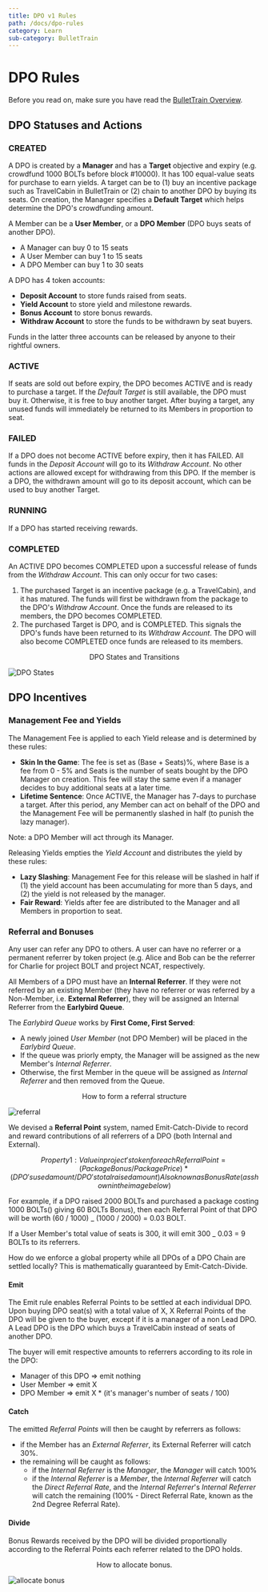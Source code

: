 ```yaml
---
title: DPO v1 Rules
path: /docs/dpo-rules
category: Learn
sub-category: BulletTrain
---
```


# DPO Rules

Before you read on, make sure you have read the [BulletTrain Overview](/docs/bullettrain).

## DPO Statuses and Actions

### CREATED

A DPO is created by a **Manager** and has a **Target** objective and expiry (e.g. crowdfund 1000 BOLTs before block #10000).
It has 100 equal-value seats for purchase to earn yields.
A target can be to (1) buy an incentive package such as TravelCabin in BulletTrain or (2) chain to another DPO by buying its seats. 
On creation, the Manager specifies a **Default Target** which helps determine the DPO's crowdfunding amount.

A Member can be a **User Member**, or a **DPO Member** (DPO buys seats of another DPO).

- A Manager can buy 0 to 15 seats
- A User Member can buy 1 to 15 seats
- A DPO Member can buy 1 to 30 seats

A DPO has 4 token accounts:

- **Deposit Account** to store funds raised from seats.
- **Yield Account** to store yield and milestone rewards.
- **Bonus Account** to store bonus rewards.
- **Withdraw Account** to store the funds to be withdrawn by seat buyers.

Funds in the latter three accounts can be released by anyone to their rightful owners.

### ACTIVE

If seats are sold out before expiry, the DPO becomes ACTIVE and is ready to purchase a target. If the _Default Target_ is still available, the DPO must buy it. Otherwise, it is free to buy another target. After buying a target, any unused funds will immediately be returned to its Members in proportion to seat.

### FAILED

If a DPO does not become ACTIVE before expiry, then it has FAILED. All funds in the _Deposit Account_ will go to its _Withdraw Account_. No other actions are allowed except for withdrawing from this DPO. If the member is a DPO, the withdrawn amount will go to its deposit account, which can be used to buy another Target.

### RUNNING

If a DPO has started receiving rewards.

### COMPLETED

An ACTIVE DPO becomes COMPLETED upon a successful release of funds from the _Withdraw Account_. This can only occur for two cases:

1.  The purchased Target is an incentive package (e.g. a TravelCabin), and it has matured. The funds will first be withdrawn from the package to the DPO's _Withdraw Account_. Once the funds are released to its members, the DPO becomes COMPLETED.
2.  The purchased Target is DPO, and is COMPLETED. This signals the DPO's funds have been returned to its _Withdraw Account_. The DPO will also become COMPLETED once funds are released to its members.

<center>DPO States and Transitions</center>

![DPO States](../../images/info-dpo-states.png)

## DPO Incentives

### Management Fee and Yields

The Management Fee is applied to each Yield release and is determined by these rules:

- **Skin In the Game**: The fee is set as (Base + Seats)%, where Base is a fee from 0 - 5% and Seats is the number of seats bought by the DPO Manager on creation. This fee will stay the same even if a manager decides to buy additional seats at a later time.
- **Lifetime Sentence**: Once ACTIVE, the Manager has 7-days to purchase a target. After this period, any Member can act on behalf of the DPO and the Management Fee will be permanently slashed in half (to punish the lazy manager).

Note: a DPO Member will act through its Manager.

Releasing Yields empties the _Yield Account_ and distributes the yield by these rules:

- **Lazy Slashing**: Management Fee for this release will be slashed in half if (1) the yield account has been accumulating for more than 5 days, and (2) the yield is not released by the manager.
- **Fair Reward**: Yields after fee are distributed to the Manager and all Members in proportion to seat.

### Referral and Bonuses

Any user can refer any DPO to others. A user can have no referrer or a permanent referrer by token project (e.g. Alice and Bob can be the referrer for Charlie for project BOLT and project NCAT, respectively.

All Members of a DPO must have an **Internal Referrer**. If they were not referred by an existing Member (they have no referrer or was referred by a Non-Member, i.e. **External Referrer**), they will be assigned an Internal Referrer from the **Earlybird Queue**.

The _Earlybird Queue_ works by **First Come, First Served**:

- A newly joined _User Member_ (not DPO Member) will be placed in the _Earlybird Queue_.
- If the queue was priorly empty, the Manager will be assigned as the new Member's _Internal Referrer_.
- Otherwise, the first Member in the queue will be assigned as _Internal Referrer_ and then removed from the Queue.

<center>How to form a referral structure</center>

![referral](../../images/info-referral.png)

We devised a **Referral Point** system, named Emit-Catch-Divide to record and reward contributions of all referrers of a DPO (both Internal and External).

```math
Property 1:
  Value in project's token for each Referral Point
      = (Package Bonus / Package Price) *
        (DPO's used amount / DPO's total raised amount)

  Also known as Bonus Rate (as shown in the image below)
```

For example, if a DPO raised 2000 BOLTs and purchased a package costing 1000 BOLTs() giving 60 BOLTs Bonus),
then each Referral Point of that DPO will be worth (60 / 1000) \_ (1000 / 2000) = 0.03 BOLT.

If a User Member's total value of seats is 300, it will emit 300 \_ 0.03 = 9 BOLTs to its referrers.

How do we enforce a global property while all DPOs of a DPO Chain are settled locally? This is mathematically guaranteed by Emit-Catch-Divide.

#### Emit

The Emit rule enables Referral Points to be settled at each individual DPO.
Upon buying DPO seat(s) with a total value of X, X Referral Points of the DPO will be given to the buyer,
except if it is a manager of a non Lead DPO. A Lead DPO is the DPO which buys a TravelCabin instead of seats of another DPO.

The buyer will emit respective amounts to referrers according to its role in the DPO:

- Manager of this DPO =&gt; emit nothing
- User Member =&gt; emit X
- DPO Member =&gt; emit X \* (it's manager's number of seats / 100)

#### Catch

The emitted _Referral Points_ will then be caught by referrers as follows:

- if the Member has an _External Referrer_, its External Referrer will catch 30%.
- the remaining will be caught as follows:
  - if the _Internal Referrer_ is the _Manager_, the _Manager_ will catch 100%
  - if the _Internal Referrer_ is a _Member_, the _Internal Referrer_ will catch the _Direct Referral Rate_, and the _Internal Referrer_'s _Internal Referrer_ will catch the remaining (100% - Direct Referral Rate, known as the 2nd Degree Referral Rate).

#### Divide

Bonus Rewards received by the DPO will be divided proportionally according to the Referral Points each referrer related to the DPO holds.

<center>How to allocate bonus.</center>

![allocate bonus](../../images/info-bonus.png)

